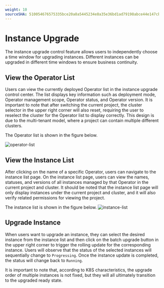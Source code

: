 ```yaml
---
weight: 10
sourceSHA: 510054676575335bce20a8a5445234e8a35e36bd1ad79198abce44e147cbb256
---
```


# Instance Upgrade

The instance upgrade control feature allows users to independently choose a time window for upgrading instances. Different instances can be upgraded in different time windows to ensure business continuity.

## View the Operator List

Users can view the currently deployed Operator list in the instance upgrade control center. The list displays key information such as deployment mode, Operator management scope, Operator status, and Operator version. It is important to note that after switching the current project, the cluster selector in the upper right corner will also reset, requiring the user to reselect the cluster for the Operator list to display correctly. This design is due to the multi-tenant model, where a project can contain multiple different clusters.

The Operator list is shown in the figure below.

![operator-list](./assets/operator-list.png)

## View the Instance List

After clicking on the name of a specific Operator, users can navigate to the instance list page. On the instance list page, users can view the names, statuses, and versions of all instances managed by that Operator in the current project and cluster. It should be noted that the instance list page will only display instances under the current project and cluster, and it will also verify related permissions for viewing the project.

The instance list is shown in the figure below.
![instance-list](./assets/instance-list.png)

## Upgrade Instance

When users want to upgrade an instance, they can select the desired instance from the instance list and then click on the batch upgrade button in the upper right corner to trigger the rolling update for the corresponding instance. Users will observe that the status of the selected instances will sequentially change to `Progressing`. Once the instance update is completed, the status will change back to `Running`.

It is important to note that, according to K8S characteristics, the upgrade order of multiple instances is not fixed, but they will all ultimately transition to the upgraded ready state.
